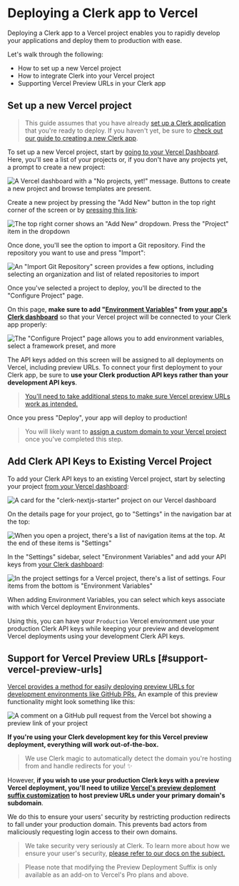 # Deploying a Clerk app to Vercel

Deploying a Clerk app to a Vercel project enables you to rapidly develop your applications and deploy them to production with ease.

Let's walk through the following:

*   How to set up a new Vercel project
*   How to integrate Clerk into your Vercel project
*   Supporting Vercel Preview URLs in your Clerk app

## Set up a new Vercel project

> This guide assumes that you have already [set up a Clerk application](/get-started/setup-clerk) that you're ready to deploy. If you haven't yet, be sure to [check out our guide to creating a new Clerk app](/get-started/setup-clerk).

To set up a new Vercel project, start by [going to your Vercel Dashboard](https://vercel.com/dashboard). Here, you'll see a list of your projects or, if you don't have any projects yet, a prompt to create a new project:

![A Vercel dashboard with a "No projects, yet!" message. Buttons to create a new project and browse templates are present.](./vercel-no-new-projects.png)

Create a new project by pressing the "Add New" button in the top right corner of the screen or by [pressing this link](https://vercel.com/new):

![The top right corner shows an "Add New" dropdown. Press the "Project" item in the dropdown](./vercel-add-new-dropdown.png)

Once done, you'll see the option to import a Git repository. Find the repository you want to use and press "Import":

![An "Import Git Repository" screen provides a few options, including selecting an organization and list of related repositories to import](./vercel-import-git-repository.png)

Once you've selected a project to deploy, you'll be directed to the "Configure Project" page.

On this page, **make sure to add "[Environment Variables](https://vercel.com/docs/concepts/projects/environment-variables)" from [your app's Clerk dashboard](https://dashboard.clerk.com/)** so that your Vercel project will be connected to your Clerk app properly:

![The "Configure Project" page allows you to add environment variables, select a framework preset, and more](./vercel-configure-project.png)

The API keys added on this screen will be assigned to all deployments on Vercel, including preview URLs. To connect your first deployment to your Clerk app, be sure to **use your Clerk production API keys rather than your development API keys**.

> [You'll need to take additional steps to make sure Vercel preview URLs work as intended.](#support-vercel-preview-urls)

Once you press "Deploy", your app will deploy to production!

> You will likely want to [assign a custom domain to your Vercel project](https://vercel.com/docs/concepts/projects/domains/add-a-domain) once you've completed this step.

## Add Clerk API Keys to Existing Vercel Project

To add your Clerk API keys to an existing Vercel project, start by selecting your project [from your Vercel dashboard](https://vercel.com/dashboard):

![A card for the "clerk-nextjs-starter" project on our Vercel dashboard](./vercel-existing-project.png)

On the details page for your project, go to "Settings" in the navigation bar at the top:

![When you open a project, there's a list of navigation items at the top. At the end of these items is "Settings"](./vercel-project-details.png)

In the "Settings" sidebar, select "Environment Variables" and add your API keys from [your Clerk dashboard](https://dashboard.clerk.com/):

![In the project settings for a Vercel project, there's a list of settings. Four items from the bottom is "Environment Variables"](./vercel-environmental-variables.png)

When adding Environment Variables, you can select which keys associate with which Vercel deployment Environments.

Using this, you can have your `Production` Vercel environment use your production Clerk API keys while keeping your preview and development Vercel deployments using your development Clerk API keys.

## Support for Vercel Preview URLs \[#support-vercel-preview-urls]

[Vercel provides a method for easily deploying preview URLs for development environments like GitHub PRs.](https://vercel.com/docs/concepts/deployments/generated-urls) An example of this preview functionality might look something like this:

![A comment on a GitHub pull request from the Vercel bot showing a preview link of your project](./vercel-github-comment.png)

**If you're using your Clerk development key for this Vercel preview deployment, everything will work out-of-the-box.**

> We use Clerk magic to automatically detect the domain you're hosting from and handle redirects for you! ✨

However, **if you wish to use your production Clerk keys with a preview Vercel deployment, you'll need to utilize [Vercel's preview deploment suffix customization](https://vercel.com/docs/concepts/deployments/generated-urls#preview-deployment-suffix) to host preview URLs under your primary domain's subdomain**.

We do this to ensure your users' security by restricting production redirects to fall under your production domain. This prevents bad actors from maliciously requesting login access to their own domains.

> We take security very seriously at Clerk. To learn more about how we ensure your user's security, [please refer to our docs on the subject.](https://clerk.com/docs/security/introduction)

> Please note that modifying the Preview Deployment Suffix is only available as an add-on to Vercel's Pro plans and above.
